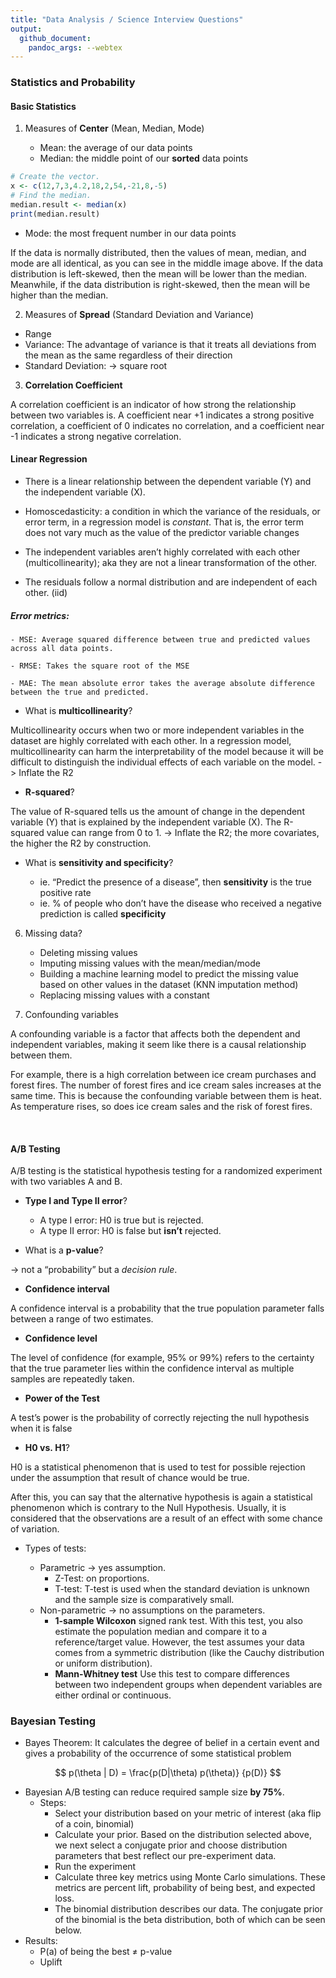 ```yaml
---
title: "Data Analysis / Science Interview Questions"
output:
  github_document:
    pandoc_args: --webtex
---
```


### Statistics and Probability

#### Basic Statistics

1. Measures of **Center** (Mean, Median, Mode)

   - Mean: the average of our data points
   - Median: the middle point of our **sorted** data points
   
```r
# Create the vector.
x <- c(12,7,3,4.2,18,2,54,-21,8,-5)
# Find the median.
median.result <- median(x)
print(median.result)
```

   - Mode: the most frequent number in our data points

If the data is normally distributed, then the values of mean, median, and mode are all identical, as you can see in the middle image above. If the data distribution is left-skewed, then the mean will be lower than the median. Meanwhile, if the data distribution is right-skewed, then the mean will be higher than the median.

2. Measures of **Spread** (Standard Deviation and Variance)

  - Range
  - Variance: The advantage of variance is that it treats all deviations from the mean as the same regardless of their direction
  - Standard Deviation: -> square root
  
3. **Correlation Coefficient**

A correlation coefficient is an indicator of how strong the relationship between two variables is. A coefficient near +1 indicates a strong positive correlation, a coefficient of 0 indicates no correlation, and a coefficient near -1 indicates a strong negative correlation.


#### Linear Regression

* There is a linear relationship between the dependent variable (Y) and the independent variable (X).

* Homoscedasticity: a condition in which the variance of the residuals, or error term, in a regression model is *constant*. That is, the error term does not vary much as the value of the predictor variable changes

* The independent variables aren’t highly correlated with each other (multicollinearity); aka they are not a linear transformation of the other. 

* The residuals follow a normal distribution and are independent of each other. (iid)

##### Error metrics:

    - MSE: Average squared difference between true and predicted values across all data points. 

    - RMSE: Takes the square root of the MSE

    - MAE: The mean absolute error takes the average absolute difference between the true and predicted.


* What is **multicollinearity**? 

Multicollinearity occurs when two or more independent variables in the dataset are highly correlated with each other. In a regression model, multicollinearity can harm the interpretability of the model because it will be difficult to distinguish the individual effects of each variable on the model. -> Inflate the R2

* **R-squared**?

The value of R-squared tells us the amount of change in the dependent variable (Y) that is explained by the independent variable (X). The R-squared value can range from 0 to 1. 
-> Inflate the R2; the more covariates, the higher the R2 by construction.
  
* What is **sensitivity and specificity**?

    - ie. "Predict the presence of a disease", then **sensitivity** is the true positive rate
    - ie. % of people who don’t have the disease who received a negative prediction is called **specificity**

6. Missing data?

    - Deleting missing values
    - Imputing missing values with the mean/median/mode
    - Building a machine learning model to predict the missing value based on other values in the dataset (KNN imputation method)
    - Replacing missing values with a constant

7. Confounding variables

A confounding variable is a factor that affects both the dependent and independent variables, making it seem like there is a causal relationship between them.

For example, there is a high correlation between ice cream purchases and forest fires. The number of forest fires and ice cream sales increases at the same time. This is because the confounding variable between them is heat. As temperature rises, so does ice cream sales and the risk of forest fires.

&nbsp;

#### A/B Testing

A/B testing is the statistical hypothesis testing for a randomized experiment with two variables A and B. 

* **Type I and Type II error**?

    - A type I error: H0 is true but is rejected. 
    - A type II error: H0 is false but **isn’t** rejected.
    
* What is a **p-value**?

-> not a "probability" but a *decision rule*.

* **Confidence interval**

A confidence interval is a probability that the true population parameter falls between a range of two estimates.

* **Confidence level**

The level of confidence (for example, 95% or 99%) refers to the certainty that the true parameter lies within the confidence interval as multiple samples are repeatedly taken.

* **Power of the Test**

A test's power is the probability of correctly rejecting the null hypothesis when it is false

* **H0 vs. H1**?

H0 is a statistical phenomenon that is used to test for possible rejection under the assumption that result of chance would be true.

After this, you can say that the alternative hypothesis is again a statistical phenomenon which is contrary to the Null Hypothesis. Usually, it is considered that the observations are a result of an effect with some chance of variation.

* Types of tests:
  
  - Parametric -> yes assumption.
     - Z-Test: on proportions. 
     - T-test: T-test is used when the standard deviation is unknown and the sample size is comparatively small.
  - Non-parametric -> no assumptions on the parameters.
       - **1-sample Wilcoxon** signed rank test. With this test, you also estimate the population median and compare it to a reference/target value. However, the test assumes your data comes from a symmetric distribution (like the Cauchy distribution or uniform distribution).
       - **Mann-Whitney test** Use this test to compare differences between two independent groups when dependent variables are either ordinal or continuous.

### Bayesian Testing

  - Bayes Theorem: It calculates the degree of belief in a certain event and gives a probability of the occurrence of some statistical problem

$$ p(\theta | D) = \frac{p(D|\theta) p(\theta)} {p(D)} $$

* Bayesian A/B testing can reduce required sample size **by 75%**.
  - Steps:
    * Select your distribution based on your metric of interest (aka flip of a coin, binomial)
    * Calculate your prior. Based on the distribution selected above, we next select a conjugate prior and choose distribution parameters that best reflect our pre-experiment data. 
    * Run the experiment
    * Calculate three key metrics using Monte Carlo simulations. These metrics are percent lift, probability of being best, and expected loss.
    * The binomial distribution describes our data. The conjugate prior of the binomial is the beta distribution, both of which can be seen below.
    
* Results:
  - P(a) of being the best ≠ p-value
  - Uplift 



